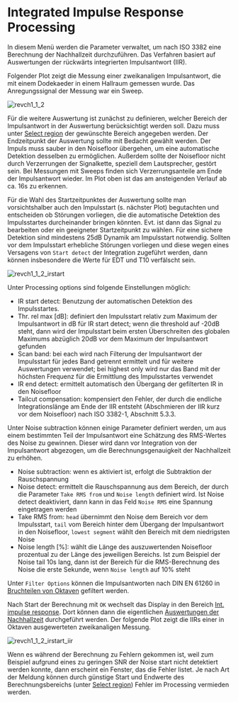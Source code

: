 # Integrated Impulse Response Processing

In diesem Menü werden die Parameter verwaltet, um nach ISO 3382 eine Berechnung der Nachhallzeit durchzuführen. Das Verfahren basiert auf Auswertungen der rückwärts integrierten Impulsantwort (IIR).

Folgender Plot zeigt die Messung einer zweikanaligen Impulsantwort, die mit einem Dodekaeder in einem Hallraum gemessen wurde. Das Anregungssignal der Messung war ein Sweep.

![revch1_1_2](/revch1_1_2.png)

Für die weitere Auswertung ist zunächst zu definieren, welcher Bereich der Impulsantwort in der Auswertung berücksichtigt werden soll. Dazu muss unter [Select region](/de/help/edit/region-control) der gewünschte Bereich angegeben werden. Der Endzeitpunkt der Auswertung sollte mit Bedacht gewählt werden. Der Impuls muss sauber in den Noisefloor übergehen, um eine automatische Detektion desselben zu ermöglichen. Außerdem sollte der Noisefloor nicht durch Verzerrungen der Signalkette, speziell dem Lautsprecher, gestört sein. Bei Messungen mit Sweeps finden sich Verzerrungsanteile am Ende der Impulsantwort wieder. Im Plot oben ist das am ansteigenden Verlauf ab ca. 16s zu erkennen.

Für die Wahl des Startzeitpunktes der Auswertung sollte man vorsichtshalber auch den Impulsstart (s. nächster Plot) begutachten und entscheiden ob Störungen vorliegen, die die automatische Detektion des Impulsstartes durcheinander bringen könnten. Evt. ist dann das Signal zu bearbeiten oder ein geeigneter Startzeitpunkt zu wählen. Für eine sichere Detektion sind mindestens 25dB Dynamik am Impulsstart notwendig. Sollten vor dem Impulsstart erhebliche Störungen vorliegen und diese wegen eines Versagens von ``Start detect`` der Integration zugeführt werden, dann können insbesondere die Werte für EDT und T10 verfälscht sein.

![revch1_1_2_irstart](/revch1_1_2_irstart.png)

Unter Processing options sind folgende Einstellungen möglich:

- IR start detect: Benutzung der automatischen Detektion des Impulsstartes.
- Thr. rel max [dB]: definiert den Impulsstart relativ zum Maximum der Impulsantwort in dB für IR start detect; wenn die threshold auf -20dB steht, dann wird der Impulsstart beim ersten Überschreiten des globalen Maximums abzüglich 20dB vor dem Maximum der Impulsantwort gefunden
- Scan band: bei each wird nach Filterung der Impulsantwort der Impulsstart für jedes Band getrennt ermittelt und für weitere Auswertungen verwendet; bei highest only wird nur das Band mit der höchsten Frequenz für die Ermittlung des Impulsstartes verwendet
- IR end detect: ermittelt automatisch den Übergang der gefilterten IR in den Noisefloor
- Tailcut compensation: kompensiert den Fehler, der durch die endliche Integrationslänge am Ende der IIR entsteht (Abschmieren der IIR kurz vor dem Noisefloor) nach ISO 3382-1, Abschnitt 5.3.3.

Unter Noise subtraction können einige Parameter definiert werden, um aus einem bestimmten Teil der Impulsantwort eine Schätzung des RMS-Wertes des Noise zu gewinnen.  Dieser wird dann vor Integration von der Impulsantwort abgezogen, um die Berechnungsgenauigkeit der Nachhallzeit zu erhöhen.

- Noise subtraction: wenn es aktiviert ist, erfolgt die Subtraktion der Rauschspannung
- Noise detect: ermittelt die Rauschspannung aus dem Bereich, der durch die Parameter ``Take RMS from`` und ``Noise length`` definiert wird. Ist Noise detect deaktiviert, dann kann in das Feld ``Noise RMS`` eine Spannung eingetragen werden
- Take RMS from: ``head`` übernimmt den Noise dem Bereich vor dem Impulsstart, ``tail`` vom Bereich hinter dem Übergang der Impulsantwort in den Noisefloor, ``lowest segment`` wählt den Bereich mit dem niedrigsten Noise
- Noise length [%]: wählt die Länge des auszuwertenden Noisefloor prozentual zu der Länge des jeweiligen Bereichs. Ist zum Beispiel der Noise tail 10s lang, dann ist der Bereich für die RMS-Berechnung des Noise die erste Sekunde, wenn ``Noise length`` auf 10% steht

Unter ``Filter Options`` können die Impulsantworten nach DIN EN 61260 in [Bruchteilen von Oktaven](/de/help/edit/frac-oct-filtering) gefiltert werden.

Nach Start der Berechnung mit ``OK`` wechselt das Display in den Bereich [Int. impulse response](/de/help/domain/integrated-impulse-response). Dort können dann die eigentlichen [Auswertungen der Nachhallzeit](/de/help/info/decay-times) durchgeführt werden. Der folgende Plot zeigt die IIRs einer  in Oktaven  ausgewerteten zweikanaligen Messung.

![revch1_1_2_irstart_iir](/revch1_1_2_irstart_iir.png)

Wenn es während der Berechnung zu Fehlern gekommen ist, weil zum Beispiel aufgrund eines zu geringen SNR der Noise start nicht detektiert werden konnte, dann erscheint ein Fenster, das die Fehler listet. Je nach Art der Meldung können durch günstige Start und Endwerte des Berechnungsbereichs (unter [Select region](/de/help/edit/region-control)) Fehler im Processing vermieden werden.